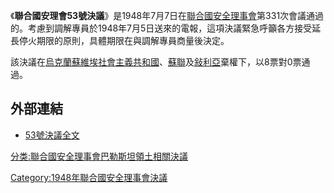 {{Infobox UN resolution
|number = 53
|organ = SC
|year = 1948年
|date = 7月7日
|meeting = 331
|code =S/RES/53
|document = http://www.un.org/zh/documents/view_doc.asp?symbol=S/RES/53(1948)
|for = 8
|abstention = 3
|against = 0
|subject = 巴勒斯坦問題
|result = 通過
|image = 
|caption = 
}}

《'''聯合國安理會53號決議'''》是1948年7月7日在[[聯合國安全理事會|聯合國安全理事會]]第331次會議通過的。考慮到調解專員於1948年7月5日送來的電報，這項決議緊急呼籲各方接受延長停火期限的原則，具體期限在與調解專員商量後決定。

該決議在[[烏克蘭蘇維埃社會主義共和國|烏克蘭蘇維埃社會主義共和國]]、[[蘇聯|蘇聯]]及[[敍利亞|敍利亞]]棄權下，以8票對0票通過。

==外部連結==
*[http://www.un.org/zh/documents/view_doc.asp?symbol=S/RES/53(1948) 53號決議全文]

{{UN-stub}}
{{UNSCR 1948}}

[[Category:1948年聯合國安全理事會決議|Category:1948年聯合國安全理事會決議]]
[[分类:聯合國安全理事會巴勒斯坦領土相關決議|分类:聯合國安全理事會巴勒斯坦領土相關決議]]